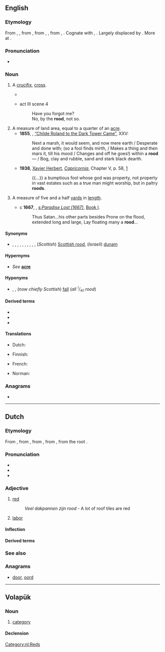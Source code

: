 {{also|Rööd}}
==English==

===Etymology===
From {{inh|en|enm|rode|id=cross}}, {{l|enm|rood|id=cross|t=cross, rood}}, from {{inh|en|ang|rōd||a rod, pole, rood (land measure), plot of land of a square rod, a cross, rood (as in Holy-rood), gallows, a cross on which a person is executed, death on a cross, crucifix}}, from {{inh|en|gem-pro|*rōdō}}, {{m|gem-pro|*rōdǭ||rod, pole}}, from {{der|en|ine-pro|*rōt-}}, {{m|ine-pro|*reh₁t-||bar, beam, stem}}. Cognate with {{cog|de|Rute||rod, cane, pole}}, {{cog|no|roda||rod}}. Largely displaced by {{l|en|cross}}. More at {{l|en|rod}}.

===Pronunciation===
* {{IPA|/ɹuːd/|lang=en}}

===Noun===
{{en-noun}}

# {{lb|en|archaic}} A [[crucifix]], [[cross]].
#* {{RQ:Holinshed Chronicles|volume=I|book=Ireland|chapter=The Thirde Booke of the Historie of Ireland, Comprising the Raigne of [[w:Henry VIII of England|Henry the Eyght]]: [...]|pages=77–78|pageref=77|column=2|format=full|passage=The Citizens in their rage, imagining that euery poſt in the Churche had bin one of y{{sup|e}} Souldyers, ſhot habbe or nabbe at randon{{sic|random}} uppe to the '''Roode''' lofte, and to the Chancell, leauing ſome of theyr arrowes ſticking in the Images.}}
#* {{RQ:Shakespeare Hamlet}} act III scene 4
#*: Have you forgot me?
#*: No, by the '''rood''', not so.
# A measure of land area, equal to a quarter of an [[acre]].
#* '''1855''', {{w|Robert Browning}}, [[s:Childe Roland to the Dark Tower Came|“Childe Roland to the Dark Tower Came”]], XXV:
#*: Next a marsh, it would seem, and now mere earth / Desperate and done with; (so a fool finds mirth, / Makes a thing and then mars it, till his mood / Changes and off he goes!) within a '''rood'''— / Bog, clay and rubble, sand and stark black dearth.
#* '''1938''', [[w:Xavier Herbert|Xavier Herbert]], ''[[w:Capricornia (novel)|Capricornia]]'', Chapter V, p. 58, [https://archive.org/details/capricornianovel00herb]
#*: {{...}} a bumptious fool whose god was property, not property in vast estates such as a true man might worship, but in paltry '''roods'''.
# {{lb|en|UK|dialect|obsolete}} A measure of five and a half [[yard]]s in [[length]].
#* c '''1667''', {{w|John Milton}}, ''[[s:Paradise Lost (1667)]]'', [[s:Paradise Lost (1667)#Book I|Book I]].
#*: Thus Satan...his other parts besides Prone on the flood, extended long and large, Lay floating many a '''rood'''...

====Synonyms====
* {{sense|quarter of an acre}} {{l|en|farthingdale}}, {{l|en|day's work}}, {{l|en|daywork}}, {{l|en|farthing}}, {{l|en|ferling}}, {{l|en|farthingdeal}}, {{l|en|farthingdole}}, {{l|en|farundel}}, {{l|en|yard}}, {{l|en|rod}}, (''Scottish'') [[Scottish rood]], (''Israeli'') [[dunam]]

====Hypernyms====
* {{sense|quarter of an acre}} ''See'' '''[[acre]]'''

====Hyponyms====
* {{sense|quarter of an acre}} {{l|en|lug}}, {{l|en|perch}}, (''now chiefly Scottish'') [[fall]] (''all <sup><small>1</small></sup>/<sub><small>40</small></sub> rood'')

====Derived terms====
* {{l|en|rood beam}}
* {{l|en|rood loft}}
* {{l|en|rood screen}}

====Translations====
{{trans-top|crucifix}}
* Dutch: {{t+|nl|kruis|n}}
{{trans-mid}}
* Finnish: {{t+|fi|krusifiksi}}
{{trans-bottom}}

{{trans-top|quarter of an acre}}
* French: {{t+|fr|vergée|f}}
{{trans-mid}}
* Norman: {{t|nrf|pèrque|f}}
{{trans-bottom}}

===Anagrams===
* {{anagrams|en|door|odor|ordo}}

----

==Dutch==
{{wikipedia|lang=nl}}

===Etymology===
From {{inh|nl|dum|rôot}}, from {{inh|nl|odt|rōd}}, from {{inh|nl|gem-pro|*raudaz}}, from {{der|nl|ine-pro|*h₁rowdʰós}}, from the root {{m|ine-pro|*h₁rewdʰ-}}.

===Pronunciation===
* {{rhymes|oːt|lang=nl}}
* {{audio|Nl-rood.ogg|audio|lang=nl}}
* {{IPA|/roːt/|lang=nl}}

===Adjective===
{{nl-adj|roder}}

# [[red]]
#: ''Veel dakpannen zijn rood'' - A lot of roof tiles are red
# {{lb|nl|politics}} [[labor]]

====Inflection====
{{nl-decl-adj|rode}}

====Derived terms====
{{der4
|avondrood
|bloedrood
|bordeauxrood
|donkerrood
|infrarood
|kardinaalrood
|karmijnrood
|karmozijnrood
|kersrood
|knalrood
|koraalrood
|lichtrood
|morgenrood
|oranjerood
|paarsrood
|robijnrood
|rodehond
|rodekool
|roodaarde
|roodachtig
|roodbaard
|roodbaars
|roodblaar
|roodbont
|roodborstje
|roodbruin
|roodfilter
|roodforel
|roodgeel
|roodgieter
|roodgloeiend
|roodharig
|roodheid
|roodhuid
|Roodkapje
|roodkop
|roodkoper
|roodkoraal
|roodkorst
|roodmus
|roodpootvalk
|roodstuitzwaluw
|roodvonk
|roodwangig
|roodwild
|rozerood
|rozenrood
|schaamrood
|scharlakenrood
|vuurrood
|wijnrood
|lang=nl}}

===See also===
{{table:colors/nl}}

===Anagrams===
* [[door#Dutch|door]], [[oord#Dutch|oord]]

[[Category:nl:Reds]]

----

==Volapük==

===Noun===
{{vo-noun}}

# [[category]]

====Declension====
{{vo-decl-noun}}
